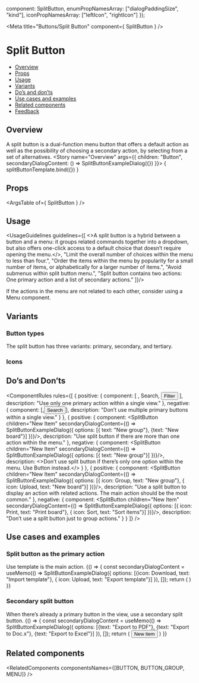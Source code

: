 
  component: SplitButton,
  enumPropNamesArray: ["dialogPaddingSize", "kind"],
  iconPropNamesArray: ["leftIcon", "rightIcon"]
});

<Meta
  title="Buttons/Split Button"
  component={ SplitButton }
/>

<!--- Component template -->


<!--- Component documentation -->

# Split Button
- [Overview](#overview)
- [Props](#props)
- [Usage](#usage)
- [Variants](#variants)
- [Do’s and don’ts](#dos-and-donts)
- [Use cases and examples](#use-cases-and-examples)
- [Related components](#related-components)
- [Feedback](#feedback)

## Overview
A split button is a dual-function menu button that offers a default action as well as the possibility of choosing a secondary action, by selecting from a set of alternatives.
<Canvas>
  <Story name="Overview"
         args={{ children: "Button", secondaryDialogContent: () => SplitButtonExampleDialog({}) }}>
    { splitButtonTemplate.bind({}) }
  </Story>
</Canvas>

## Props
<ArgsTable of={ SplitButton } />

## Usage
<UsageGuidelines guidelines={[
  <>A split button is a hybrid between a button and a menu: it groups related commands together into a <Link href="/?path=/docs/inputs-dropdown--overview" withoutSpacing>dropdown,</Link> but also offers one-click access to a default choice that doesn’t require opening the menu.</>,
  "Limit the overall number of choices within the menu to less than four.",
  "Order the items within the menu by popularity for a small number of items, or alphabetically for a larger number of items.",
  "Avoid submenus within split button menu.",
  "Split button contains two actions: One primary action and a list of secondary actions."
]}/>

<Tip>If the actions in the menu are not related to each other, consider using a <Link href="/?path=/docs/navigation-menu--overview" size={Link.sizes.SMALL} withoutSpacing>Menu</Link> component.</Tip>

## Variants
### Button types
The split button has three variants: primary, secondary, and tertiary.
<Canvas>
  <Story name="Button types">
    <SplitButton children="Primary" />
    <SplitButton children="Secondary" kind={SplitButton.kinds.SECONDARY} />
    <SplitButton children="Tertiary" kind={SplitButton.kinds.TERTIARY} />
  </Story>
</Canvas>

### Icons
<Canvas>
  <Story name="Icons">
    <SplitButton leftIcon={Check} children="Left icon" />
    <SplitButton rightIcon={Check} children="Right icon" />
    <SplitButton leftIcon={Check} />
  </Story>
</Canvas>

## Do’s and Don’ts
<ComponentRules
  rules={[
    {
      positive: {
        component: [
          <SplitButton children="New item" />,
          <SplitButton success kind={SplitButton.kinds.TERTIARY} leftIcon={Search}>Search</SplitButton>,
          <Button kind={Button.kinds.TERTIARY} leftIcon={Filter}>Filter</Button>
        ],
        description: "Use only one primary action within a single view."
      },
      negative: {
        component: [<SplitButton children="New item" />,<Button>Search</Button>],
        description: "Don’t use multiple primary buttons within a single view."
      }
    },
    {
      positive: {
        component: <SplitButton children="New Item" secondaryDialogContent={() => SplitButtonExampleDialog({  options: [{ text: "New group"}, {text: "New board"}] })}/>,
        description: "Use split button if there are more than one action within the menu."
      },
      negative: {
        component: <SplitButton children="New Item" secondaryDialogContent={() => SplitButtonExampleDialog({  options: [{ text: "New group"}] })}/>,
        description: <>Don’t use split button if there’s only one option within the menu. Use <Link href="/?path=/docs/buttons-button--overview" withoutSpacing>Button</Link> instead.</>
      }
    },
    {
      positive: {
        component: <SplitButton children="New Item" secondaryDialogContent={() => SplitButtonExampleDialog({  options: [{ icon: Group, text: "New group"}, { icon: Upload, text: "New board"}] })}/>,
        description: "Use a split button to display an action with related actions. The main action should be the most common."
      },
      negative: {
        component: <SplitButton children="New Item" secondaryDialogContent={() => SplitButtonExampleDialog({  options: [{ icon: Print, text: "Print board"}, { icon: Sort, text: "Sort items"}] })}/>,
        description: "Don’t use a split button just to group actions."
      }
    }
  ]}
/>

## Use cases and examples
### Split button as the primary action
Use template is the main action.
<Canvas>
  <Story name="Split button as the primary action">
    {() => {
      const secondaryDialogContent = useMemo(() => SplitButtonExampleDialog({ options: [{icon: Download, text: "Import template"}, { icon: Upload, text: "Export template"}] }), []);
      return (
         <SplitButton 
            className="monday-storybook-split-button_spacing"
            children="Use template"
            secondaryPositions={SplitButton.secondaryPositions.BOTTOM_END}
            secondaryDialogContent={secondaryDialogContent} 
          />
      )
    }}
  </Story>
</Canvas>

### Secondary split button 
When there’s already a primary button in the view, use a secondary split button.
<Canvas>
  <Story name="Secondary split button">
    {() => {
      const secondaryDialogContent = useMemo(() => SplitButtonExampleDialog({ options: [{text: "Export to PDF"}, {text: "Export to Doc.x"}, {text: "Export to Excel"}] }), []);
      return (
        <MultipleStoryElementsWrapper className="monday-storybook-split-button_spacing"> 
          <SplitButton 
            children="Export to CSV"
            kind={SplitButton.kinds.SECONDARY}
            secondaryPositions={SplitButton.secondaryPositions.BOTTOM_MIDDLE}
            secondaryDialogContent={secondaryDialogContent} 
          />
          <Button>New item</Button>
        </MultipleStoryElementsWrapper>
      )
    }}
  </Story>
</Canvas>

## Related components
<RelatedComponents componentsNames={[BUTTON, BUTTON_GROUP, MENU]} />